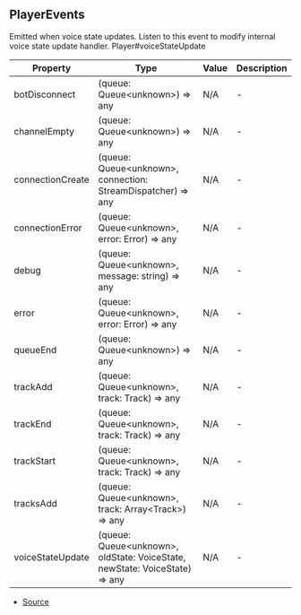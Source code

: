 ## PlayerEvents
Emitted when voice state updates. Listen to this event to modify internal voice state update handler.
Player#voiceStateUpdate


| Property | Type | Value | Description |
| ----------- | ----------- | ----------- | ----------- |
| botDisconnect | (queue: Queue\<unknown>) => any | N/A | - |
| channelEmpty | (queue: Queue\<unknown>) => any | N/A | - |
| connectionCreate | (queue: Queue\<unknown>, connection: StreamDispatcher) => any | N/A | - |
| connectionError | (queue: Queue\<unknown>, error: Error) => any | N/A | - |
| debug | (queue: Queue\<unknown>, message: string) => any | N/A | - |
| error | (queue: Queue\<unknown>, error: Error) => any | N/A | - |
| queueEnd | (queue: Queue\<unknown>) => any | N/A | - |
| trackAdd | (queue: Queue\<unknown>, track: Track) => any | N/A | - |
| trackEnd | (queue: Queue\<unknown>, track: Track) => any | N/A | - |
| trackStart | (queue: Queue\<unknown>, track: Track) => any | N/A | - |
| tracksAdd | (queue: Queue\<unknown>, track: Array\<Track>) => any | N/A | - |
| voiceStateUpdate | (queue: Queue\<unknown>, oldState: VoiceState, newState: VoiceState) => any | N/A | - |


- [Source](https://github.com/Androz2091/discord-player/blob/e435396/packages/discord-player/src/types/types.ts#L369)